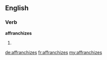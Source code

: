 ==English==

===Verb===
'''affranchizes'''

# {{en-third-person singular of|affranchize}}

[[de:affranchizes]]
[[fr:affranchizes]]
[[my:affranchizes]]